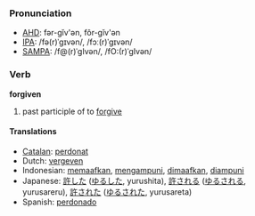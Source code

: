 === Pronunciation ===
*[[w:AHD|AHD]]: fər-gĭv'ən, fôr-gĭv'ən
*[[w:IPA|IPA]]: /fə(r)ˈgɪvən/, /fɔː(r)ˈgɪvən/
*[[w:SAMPA|SAMPA]]: /f@(r)ˈgIvən/, /fO:(r)ˈgIvən/

=== Verb ===
'''forgiven'''

# past participle of to [[forgive]]

==== Translations ====
*[[Catalan]]: [[perdonat]]
*Dutch: [[vergeven]]
*Indonesian: [[maaf|memaafkan]], [[ampun|mengampuni]], [[maaf|dimaafkan]], [[ampun|diampuni]]
*Japanese: [[許した]] ([[ゆるした]], yurushita), [[許される]] ([[ゆるされる]], yurusareru), [[許された]] ([[ゆるされた]], yurusareta)
*Spanish: [[perdonado]]